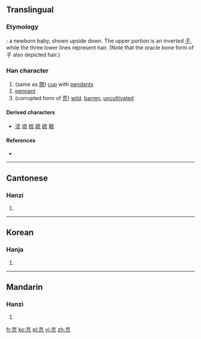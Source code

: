 {{also|旒|荒|巟}}
==Translingual==

===Etymology===
{{liushu|p}}: a newborn baby, shown upside down. The upper portion is an inverted [[子]], while the three lower lines represent hair. (Note that the oracle bone form of 子 also depicted hair.){{rfv-etymology|mul}}

===Han character===
{{Han char|rn=8|rad=亠|as=05|sn=7|four=|canj=YIHU|ids=⿱𠫓川}}

# (same as [[旒]]) [[cup]] with [[pendant]]s
# [[pennant]]
# (corrupted form of [[荒]]) [[wild]], [[barren]], [[uncultivated]]

====Derived characters====
* [[流]] [[琉]] [[梳]] [[疏]] [[硫]] [[毓]]

====References====
* {{Han ref|kx=0088.150|hdz=10284.040|uh=342C|ud=13356}}

----

==Cantonese==

===Hanzi===
{{yue-hanzi|jyut=[[lau4]]|y=lau4}}

# {{defn|lang=yue|sort=亠05}}

----

==Korean==

===Hanja===
{{ko-hanja|hangeul=류|rv=ryu|mr=ryu|y=lyu|eumhun=깃발|ehrv=gitbal|ehmr=kitpal|ehy=kispal}}

# {{defn|lang=ko|sort=亠05}}

----

==Mandarin==

===Hanzi===
{{cmn-hanzi|pin=[[liú]] ([[liu2]])|wg=liu<sup>2</sup>}}

# {{defn|lang=cmn|sort=亠05}}

[[fr:㐬]]
[[ko:㐬]]
[[pl:㐬]]
[[vi:㐬]]
[[zh:㐬]]